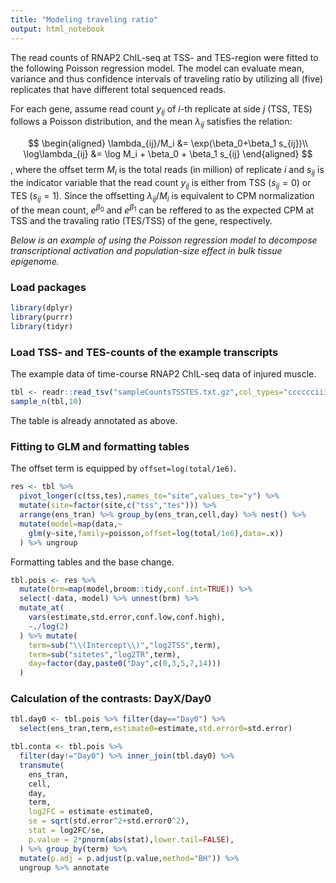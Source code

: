 ```yaml
---
title: "Modeling traveling ratio"
output: html_notebook
---
```


The read counts of RNAP2 ChIL-seq at TSS- and TES-region were fitted to the following Poisson regression model. The model can evaluate mean, variance and thus confidence intervals of traveling ratio by utilizing all (five) replicates that have different total sequenced reads.

For each gene, assume read count $y_{ij}$ of $i$-th replicate at side $j$ (TSS, TES) follows a Poisson distribution, and the mean $\lambda_{ij}$ satisfies the relation:

$$
\begin{aligned}
\lambda_{ij}/M_i &= \exp(\beta_0+\beta_1 s_{ij})\\
\log\lambda_{ij} &= \log M_i + \beta_0 + \beta_1 s_{ij}
\end{aligned}
$$
, where the offset term $M_i$ is the total reads (in million) of replicate $i$ and $s_{ij}$ is the indicator variable that the read count $y_{ij}$ is either from TSS ($s_{ij}=0$) or TES ($s_{ij}=1$). Since the offsetting $\lambda_{ij}/M_i$ is equivalent to CPM normalization of the mean count, $e^{\beta_0}$ and $e^{\beta_1}$ can be reffered to as the expected CPM at TSS and the travaling ratio (TES/TSS) of the gene, respectively.

*Below is an example of using the Poisson regression model to decompose transcriptional activation and population-size effect in bulk tissue epigenome.*

### Load packages

```r
library(dplyr)
library(purrr)
library(tidyr)
```

### Load TSS- and TES-counts of the example transcripts

The example data of time-course RNAP2 ChIL-seq data of injured muscle.

```r
tbl <- readr::read_tsv("sampleCountsTSSTES.txt.gz",col_types="cccccciii")
sample_n(tbl,10)
```

The table is already annotated as above.

### Fitting to GLM and formatting tables

The offset term is equipped by `offset=log(total/1e6)`.

```r
res <- tbl %>%
  pivot_longer(c(tss,tes),names_to="site",values_to="y") %>%
  mutate(site=factor(site,c("tss","tes"))) %>% 
  arrange(ens_tran) %>% group_by(ens_tran,cell,day) %>% nest() %>%
  mutate(model=map(data,~
    glm(y~site,family=poisson,offset=log(total/1e6),data=.x))
  ) %>% ungroup
```

Formatting tables and the base change.

```r
tbl.pois <- res %>%
  mutate(brm=map(model,broom::tidy,conf.int=TRUE)) %>%
  select(-data,-model) %>% unnest(brm) %>%
  mutate_at(
    vars(estimate,std.error,conf.low,conf.high),
    ~./log(2)
  ) %>% mutate(
    term=sub("\\(Intercept\\)","log2TSS",term),
    term=sub("sitetes","log2TR",term),
    day=factor(day,paste0("Day",c(0,3,5,7,14)))
  )
```

### Calculation of the contrasts: DayX/Day0

```r
tbl.day0 <- tbl.pois %>% filter(day=="Day0") %>%
  select(ens_tran,term,estimate0=estimate,std.error0=std.error)

tbl.conta <- tbl.pois %>% 
  filter(day!="Day0") %>% inner_join(tbl.day0) %>% 
  transmute(
    ens_tran,
    cell,
    day,
    term,
    log2FC = estimate-estimate0,
    se = sqrt(std.error^2+std.error0^2),
    stat = log2FC/se,
    p.value = 2*pnorm(abs(stat),lower.tail=FALSE),
  ) %>% group_by(term) %>%
  mutate(p.adj = p.adjust(p.value,method="BH")) %>%
  ungroup %>% annotate
```

